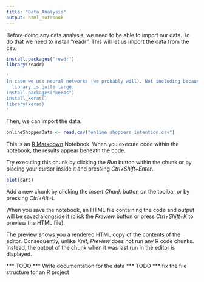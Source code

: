 ```yaml
---
title: "Data Analysis"
output: html_notebook
---
```


Before doing any data analysis, we need to be able to import our data. To do 
that we need to install "readr". This will let us import the data from the csv.

```r
install.packages("readr")
library(readr)

' 
In case we use neural networks (we probably will). Not including because the
  library is quite large.
install.packages("keras")
install_keras()
library(keras)
'

```

Then, we can import the data.

```r
onlineShopperData <- read.csv("online_shoppers_intention.csv")
```

This is an [R Markdown](http://rmarkdown.rstudio.com) Notebook. When you execute code within the notebook, the results appear beneath the code. 

Try executing this chunk by clicking the *Run* button within the chunk or by placing your cursor inside it and pressing *Ctrl+Shift+Enter*. 

```r
plot(cars)
```

Add a new chunk by clicking the *Insert Chunk* button on the toolbar or by pressing *Ctrl+Alt+I*.

When you save the notebook, an HTML file containing the code and output will be saved alongside it (click the *Preview* button or press *Ctrl+Shift+K* to preview the HTML file).

The preview shows you a rendered HTML copy of the contents of the editor. Consequently, unlike *Knit*, *Preview* does not run any R code chunks. Instead, the output of the chunk when it was last run in the editor is displayed.

*** TODO *** Write documentation for the data
*** TODO *** fix the file structure for an R project


